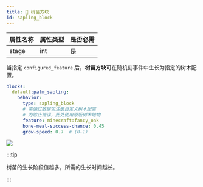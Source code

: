 ```yaml
---
title: 🌴 树苗方块
id: sapling_block
---
```


| 属性名称  | 属性类型 | 是否必需 |
|-------|------|------|
| stage | int  | 是    |

当指定 `configured_feature` 后，**树苗方块**可在随机刻事件中生长为指定的树木配置。

```yaml
blocks:
  default:palm_sapling:
    behavior:
      type: sapling_block
      # 需通过数据包注册自定义树木配置
      # 为防止错误，此处使用原版树木地物
      feature: minecraft:fancy_oak
      bone-meal-success-chance: 0.45
      grow-speed: 0.7  # (0-1)
```

![](/img/sapling_block.png)

:::tip

树苗的生长阶段值越多，所需的生长时间越长。

:::